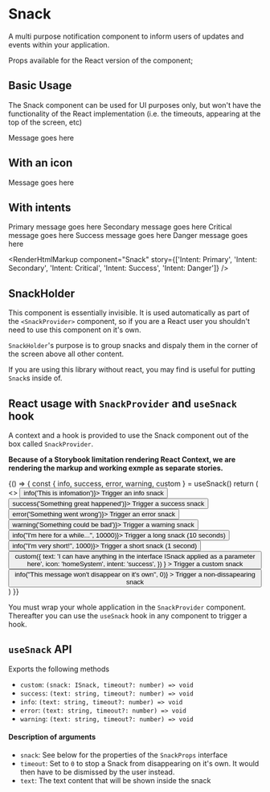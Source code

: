 
<Meta title="Snack" component={Snack} />

# Snack

A multi purpose notification component to inform users of updates and events within your application.

Props available for the React version of the component;

<ArgsTable of={Snack} />

## Basic Usage

The Snack component can be used for UI purposes only, but won't have the functionality of the React implementation (i.e. the timeouts, appearing at the top of the screen, etc)

<Canvas>
  <Story name="Basic Usage">
    <Snack>Message goes here</Snack>
  </Story>
</Canvas>

<RenderHtmlMarkup component="Snack" story="Basic Usage" />

## With an icon

<Canvas>
  <Story name="With an icon">
    <Snack icon="infoSolidSystem">Message goes here</Snack>
  </Story>
</Canvas>

<RenderHtmlMarkup component="Snack" story="With an icon" />

## With intents

<Canvas>
  <Story name="Intent: Primary">
    <Snack icon="infoSolidSystem" intent="primary">
      Primary message goes here
    </Snack>
  </Story>
  <Story name="Intent: Secondary">
    <Snack intent="primary" icon="infoSolidSystem">
      Secondary message goes here
    </Snack>
  </Story>
  <Story name="Intent: Critical">
    <Snack intent="primary" icon="warningSolidSystem">
      Critical message goes here
    </Snack>
  </Story>
  <Story name="Intent: Success">
    <Snack intent="success" icon="tickSystem">
      Success message goes here
    </Snack>
  </Story>
  <Story name="Intent: Danger">
    <Snack intent="danger" icon="errorSolidSystem">
      Danger message goes here
    </Snack>
  </Story>
</Canvas>

<RenderHtmlMarkup
  component="Snack"
  story={['Intent: Primary', 'Intent: Secondary', 'Intent: Critical', 'Intent: Success', 'Intent: Danger']}
/>

## SnackHolder

This component is essentially invisible. It is used automatically as part of the `<SnackProvider>` component, so if you are a React user you shouldn't need to use this component on it's own.

`SnackHolder`'s purpose is to group snacks and dispaly them in the corner of the screen above all other content.

If you are using this library without react, you may find is useful for putting `Snack`s inside of.

<ArgsTable of={SnackHolder} />

<Canvas>
  <Story name="Default Usage">
    <SnackHolder />
  </Story>
</Canvas>

<RenderHtmlMarkup component="Snack" story="Default Usage" />

## React usage with `SnackProvider` and `useSnack` hook

A context and a hook is provided to use the Snack component out of the box called `SnackProvider`.

**Because of a Storybook limitation rendering React Context, we are rendering the markup and working exmple as separate stories.**

<Canvas>
  <Story name="useSnack hook markup">
    <SnackProvider>
      {() => {
        const { info, success, error, warning, custom } = useSnack()
        return (
          <>
            <Button className={elM1} intent="primary" onClick={() => info('This is infomation')}>
              Trigger an info snack
            </Button>
            <Button className={elM1} intent="success" onClick={() => success('Something great happened')}>
              Trigger a success snack
            </Button>
            <Button className={elM1} intent="danger" onClick={() => error('Something went wrong')}>
              Trigger an error snack
            </Button>
            <Button className={elM1} intent="primary" onClick={() => warning('Something could be bad')}>
              Trigger a warning snack
            </Button>
            <Button className={elM1} intent="primary" onClick={() => info("I'm here for a while...", 10000)}>
              Trigger a long snack (10 seconds)
            </Button>
            <Button className={elM1} intent="primary" onClick={() => info("I'm very short!", 1000)}>
              Trigger a short snack (1 second)
            </Button>
            <Button
              className={elM1}
              intent="primary"
              onClick={() =>
                custom({
                  text: 'I can have anything in the interface ISnack applied as a parameter here',
                  icon: 'homeSystem',
                  intent: 'success',
                })
              }
            >
              Trigger a custom snack
            </Button>
            <Button
              className={elM1}
              intent="primary"
              onClick={() => info("This message won't disappear on it's own", 0)}
            >
              Trigger a non-dissapearing snack
            </Button>
          </>
        )
      }}
    </SnackProvider>
  </Story>
  <Story name="useSnack hook example">
    <SnackProvider>
      <UseSnackHookStory />
    </SnackProvider>
  </Story>
</Canvas>

You must wrap your whole application in the `SnackProvider` component. Thereafter you can use the `useSnack` hook in any component to trigger a hook.

## `useSnack` API

Exports the following methods

- `custom`: `(snack: ISnack, timeout?: number) => void`
- `success`: `(text: string, timeout?: number) => void`
- `info`: `(text: string, timeout?: number) => void`
- `error`: `(text: string, timeout?: number) => void`
- `warning`: `(text: string, timeout?: number) => void`

#### Description of arguments

- `snack`: See below for the properties of the `SnackProps` interface
- `timeout`: Set to `0` to stop a Snack from disappearing on it's own. It would then have to be dismissed by the user instead.
- `text`: The text content that will be shown inside the snack
